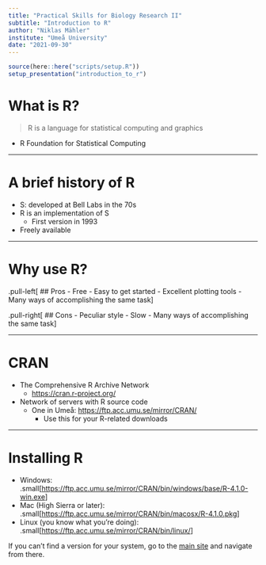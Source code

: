 ```yaml
---
title: "Practical Skills for Biology Research II"
subtitle: "Introduction to R"
author: "Niklas Mähler"
institute: "Umeå University"
date: "2021-09-30"
---
```


```r
source(here::here("scripts/setup.R"))
setup_presentation("introduction_to_r")
```

# What is R?

> R is a language for statistical computing and graphics

- R Foundation for Statistical Computing

---

# A brief history of R

- S: developed at Bell Labs in the 70s
- R is an implementation of S
  - First version in 1993
- Freely available

---

# Why use R?

.pull-left[
## Pros
- Free
- Easy to get started
- Excellent plotting tools
- Many ways of accomplishing the same task
]

.pull-right[
## Cons
- Peculiar style
- Slow
- Many ways of accomplishing the same task
]

---

# CRAN

- The Comprehensive R Archive Network
  - <https://cran.r-project.org/>
- Network of servers with R source code
  - One in Umeå: <https://ftp.acc.umu.se/mirror/CRAN/>
    - Use this for your R-related downloads
    
---

# Installing R

- Windows:<br>.small[<https://ftp.acc.umu.se/mirror/CRAN/bin/windows/base/R-4.1.0-win.exe>]
- Mac (High Sierra or later):<br>.small[<https://ftp.acc.umu.se/mirror/CRAN/bin/macosx/R-4.1.0.pkg>]
- Linux (you know what you're doing):<br>.small[<https://ftp.acc.umu.se/mirror/CRAN/bin/linux/>]

If you can't find a version for your system, go to the [main site](https://ftp.acc.umu.se/mirror/CRAN/) and navigate from there.
